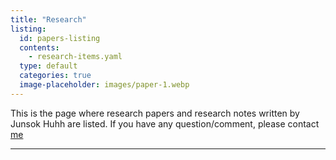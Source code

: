 ```yaml
---
title: "Research"
listing: 
  id: papers-listing
  contents:
    - research-items.yaml
  type: default
  categories: true
  image-placeholder: images/paper-1.webp
---
```


This is the page where research papers and research notes written by Junsok Huhh are listed. If you have any question/comment, please contact <a href="mailto:anarinsk@gmail.com">me</a>

--------------

:::{.papers-listing}
:::

